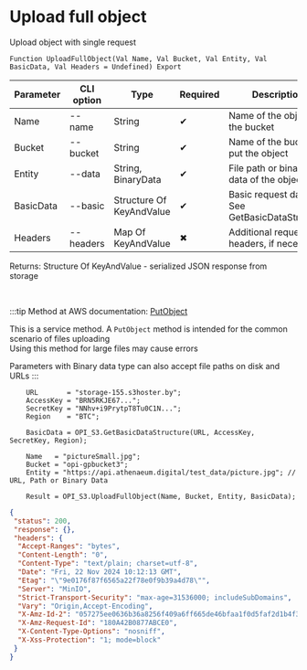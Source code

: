 ﻿---
sidebar_position: 2
---


# Upload full object
 Upload object with single request



`Function UploadFullObject(Val Name, Val Bucket, Val Entity, Val BasicData, Val Headers = Undefined) Export`

  | Parameter | CLI option | Type | Required | Description |
  |-|-|-|-|-|
  | Name | --name | String | &#x2714; | Name of the object in the bucket |
  | Bucket | --bucket | String | &#x2714; | Name of the bucket to put the object |
  | Entity | --data | String, BinaryData | &#x2714; | File path or binary data of the object |
  | BasicData | --basic | Structure Of KeyAndValue | &#x2714; | Basic request data. See GetBasicDataStructure |
  | Headers | --headers | Map Of KeyAndValue | &#x2716; | Additional request headers, if necessary |

  
  Returns:  Structure Of KeyAndValue - serialized JSON response from storage

<br/>

:::tip
Method at AWS documentation: [PutObject](https://docs.aws.amazon.com/AmazonS3/latest/API/API_PutObject.html)

This is a service method. A `PutObject` method is intended for the common scenario of files uploading<br/>Using this method for large files may cause errors

Parameters with Binary data type can also accept file paths on disk and URLs
:::
<br/>



```bsl title="1C:Enterprise/OneScript code example"
    URL       = "storage-155.s3hoster.by";
    AccessKey = "BRN5RKJE67...";
    SecretKey = "NNhv+i9PrytpT8Tu0C1N...";
    Region    = "BTC";

    BasicData = OPI_S3.GetBasicDataStructure(URL, AccessKey, SecretKey, Region);

    Name   = "pictureSmall.jpg";
    Bucket = "opi-gpbucket3";
    Entity = "https://api.athenaeum.digital/test_data/picture.jpg"; // URL, Path or Binary Data

    Result = OPI_S3.UploadFullObject(Name, Bucket, Entity, BasicData);
```
 



```json title="Result"
{
 "status": 200,
 "response": {},
 "headers": {
  "Accept-Ranges": "bytes",
  "Content-Length": "0",
  "Content-Type": "text/plain; charset=utf-8",
  "Date": "Fri, 22 Nov 2024 10:12:13 GMT",
  "Etag": "\"9e0176f87f6565a22f78e0f9b39a4d78\"",
  "Server": "MinIO",
  "Strict-Transport-Security": "max-age=31536000; includeSubDomains",
  "Vary": "Origin,Accept-Encoding",
  "X-Amz-Id-2": "057275ee0636b36a8256f409a6ff665de46bfaa1f0d5faf2d1b4f312e55c34fa",
  "X-Amz-Request-Id": "180A42B0877ABCE0",
  "X-Content-Type-Options": "nosniff",
  "X-Xss-Protection": "1; mode=block"
 }
}
```
